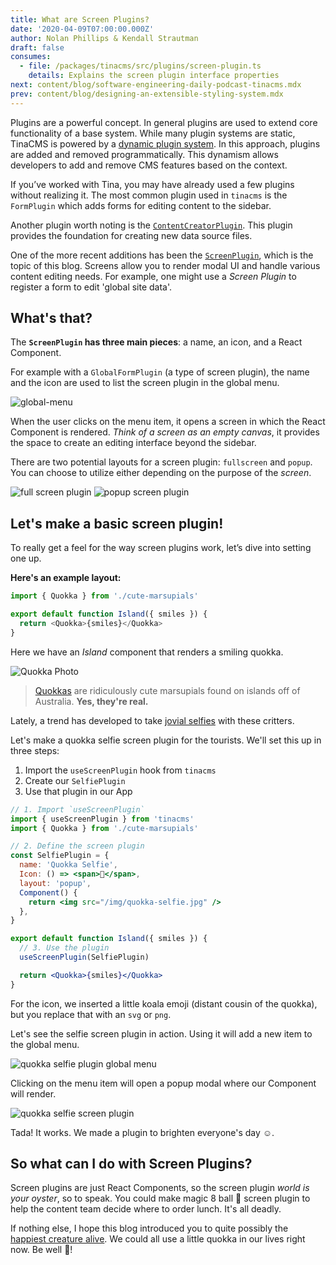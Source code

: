 ```yaml
---
title: What are Screen Plugins?
date: '2020-04-09T07:00:00.000Z'
author: Nolan Phillips & Kendall Strautman
draft: false
consumes:
  - file: /packages/tinacms/src/plugins/screen-plugin.ts
    details: Explains the screen plugin interface properties
next: content/blog/software-engineering-daily-podcast-tinacms.mdx
prev: content/blog/designing-an-extensible-styling-system.mdx
---
```


Plugins are a powerful concept. In general plugins are used to extend core functionality of a base system. While many plugin systems are static, TinaCMS is powered by a [dynamic plugin system](https://tinacms.org/blog/dynamic-plugin-system/). In this approach, plugins are added and removed programmatically. This dynamism allows developers to add and remove CMS features based on the context.

If you’ve worked with Tina, you may have already used a few plugins without realizing it. The most common plugin used in `tinacms` is the `FormPlugin` which adds forms for editing content to the sidebar.

Another plugin worth noting is the [`ContentCreatorPlugin`](/docs/plugins/content-creators). This plugin provides the foundation for creating new data source files.

One of the more recent additions has been the [`ScreenPlugin`](/docs/plugins/screens), which is the topic of this blog. Screens allow you to render modal UI and handle various content editing needs. For example, one might use a _Screen Plugin_ to register a form to edit 'global site data'.

## What's that?

The **`ScreenPlugin` has three main pieces**: a name, an icon, and a React Component.

For example with a `GlobalFormPlugin` (a type of screen plugin), the name and the icon are used to list the screen plugin in the global menu.

![global-menu](/img/tina-grande-global-form.jpg)

When the user clicks on the menu item, it opens a screen in which the React Component is rendered. _Think of a screen as an empty canvas_, it provides the space to create an editing interface beyond the sidebar.

There are two potential layouts for a screen plugin: `fullscreen` and `popup`. You can choose to utilize either depending on the purpose of the _screen_.

![full screen plugin](/img/blog/screen-plugin/fullscreen-screen-plugin.png)
![popup screen plugin](/img/blog/screen-plugin/popup-screen-plugin.png)

## Let's make a basic screen plugin!

To really get a feel for the way screen plugins work, let’s dive into setting one up.

**Here's an example layout:**

```js
import { Quokka } from './cute-marsupials'

export default function Island({ smiles }) {
  return <Quokka>{smiles}</Quokka>
}
```

Here we have an _Island_ component that renders a smiling quokka.

![Quokka Photo](/img/blog/screen-plugin/quokka.jpg)

> [Quokkas](https://www.reddit.com/r/Quokka/) are ridiculously cute marsupials found on islands off of Australia. **Yes, they're real.**

Lately, a trend has developed to take [jovial selfies](https://www.nationalgeographic.com/news/2015/3/150306-quokkas-selfies-animals-science-photography-australia/) with these critters.

Let's make a quokka selfie screen plugin for the tourists. We'll set this up in three steps:

1. Import the `useScreenPlugin` hook from `tinacms`
2. Create our `SelfiePlugin`
3. Use that plugin in our App

```jsx
// 1. Import `useScreenPlugin`
import { useScreenPlugin } from 'tinacms'
import { Quokka } from './cute-marsupials'

// 2. Define the screen plugin
const SelfiePlugin = {
  name: 'Quokka Selfie',
  Icon: () => <span>🐨</span>,
  layout: 'popup',
  Component() {
    return <img src="/img/quokka-selfie.jpg" />
  },
}

export default function Island({ smiles }) {
  // 3. Use the plugin
  useScreenPlugin(SelfiePlugin)

  return <Quokka>{smiles}</Quokka>
}
```

For the icon, we inserted a little koala emoji (distant cousin of the quokka), but you replace that with an `svg` or `png`.

Let's see the selfie screen plugin in action. Using it will add a new item to the global menu.

![quokka selfie plugin global menu](/img/blog/screen-plugin/quokka-selfie-global-menu.png)

Clicking on the menu item will open a popup modal where our Component will render.

![quokka selfie screen plugin](/img/blog/screen-plugin/quokka-selfie-plugin-full.png)

Tada! It works. We made a plugin to brighten everyone's day ☺️.

## So what can I do with Screen Plugins?

Screen plugins are just React Components, so the screen plugin _world is your oyster_, so to speak. You could make magic 8 ball 🎱 screen plugin to help the content team decide where to order lunch. It's all deadly.

If nothing else, I hope this blog introduced you to quite possibly the [happiest creature alive](https://www.reddit.com/r/Eyebleach/comments/cz30uy/the_quokka_possibly_the_happiest_animal_on_earth/). We could all use a little quokka in our lives right now. Be well 🖖!
